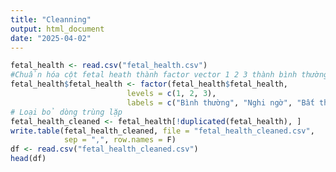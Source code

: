 ---
title: "Cleanning"
output: html_document
date: "2025-04-02"
---
```{r}
fetal_health <- read.csv("fetal_health.csv")
#Chuẩn hóa cột fetal heath thành factor vector 1 2 3 thành bình thường bất thường
fetal_health$fetal_health <- factor(fetal_health$fetal_health, 
                          levels = c(1, 2, 3), 
                          labels = c("Bình thường", "Nghi ngờ", "Bất thường"))
# Loại bỏ dòng trùng lặp
fetal_health_cleaned <- fetal_health[!duplicated(fetal_health), ]
write.table(fetal_health_cleaned, file = "fetal_health_cleaned.csv",
            sep = ",", row.names = F)
df <- read.csv("fetal_health_cleaned.csv")
head(df)






```









